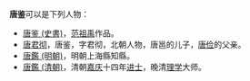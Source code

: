 '''唐鉴'''可以是下列人物：
* [[唐鉴_(史書)|唐鉴 (史書)]]，[[范祖禹|范祖禹]]作品。
* [[唐君彻|唐君彻]]，唐鉴，字君彻，北朝人物，唐邕的儿子，[[唐俭|唐俭]]的父亲。
* [[唐鑑_(明朝)|唐鑑 (明朝)]]，明朝上海縣知縣。
* [[唐鑑_(清朝)|唐鑑 (清朝)]]，清朝[[嘉庆|嘉庆]]十四年[[进士|进士]]，晚清[[理学|理学]]大师。

{{disambig||Cat=二字唐姓人名消歧義}}